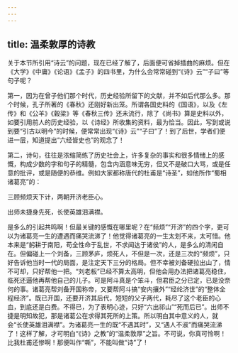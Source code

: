 ```yaml
---
---
---
```

title: 温柔敦厚的诗教
---




关于本节所引用“诗云”的问题，现在已经了解了，后面便可省掉插曲的麻烦。但在《大学》《中庸》《论语》《孟子》的四书里，为什么会常常碰到“《诗》云”“子曰”等句子呢？

第一，因为在曾子他们那个时代，历史经验所留下的文献，并不如后代那么多。那个时候，孔子所著的《春秋》还刚好新出笼。所谓各国史料的《国语》，以及《左传》和《公羊》《穀梁》等《春秋三传》还未流行，除了《尚书》算是史料以外，如要引用前人的历史经验，以《诗经》所收集的资料，最为恰当。因此，写到或说到要“引古以明今”的时候，便常常出现“《诗》云”“子曰”了！到了后世，学者们便进一层，知道提出“六经皆史也”的观念了！

第二，诗句，往往是浓缩简练了历史社会上，许多复杂的事实和很多情绪上的感慨，构成少数的字和句子的精髓，包含内涵意味无穷，但又不是破口大骂，或是任意的批评，或是随便的恭维。例如大家都称唐代的杜甫是“诗圣”，如他所作“蜀相诸葛亮”的：

三顾频烦天下计，两朝开济老臣心。

出师未捷身先死，长使英雄泪满襟。

是多么的引起共鸣啊！但最关键的感慨在哪里呢？在“频烦”“开济”的四个字，更可以为诸葛亮一生的遭遇而痛哭流涕了！他觉得诸葛亮的一生太划不来，太可惜。他本来是“躬耕于南阳，苟全性命于乱世，不求闻达于诸侯”的人，是多么的清闲自在。但偏碰上一个刘备，三顾茅庐，烦死人，不但是一次，还是三次的“频烦”，只好告诉他当时一代的局面，是注定天下三分的格局。但不幸被刘备硬拉出山了，情不可却，只好帮他一把。“刘老板”已经不算太高明，但他会用办法把诸葛亮稳住，临死还逼他再帮他自己的儿子。可是阿斗真是个笨斗，但君臣之分已定，已是没奈何的事。诸葛亮帮刘备开国称帝，又要帮阿斗搞“安内攘外”“经纶济世”的“整体全程经济”。既已开国，还要开济其后代，短短的父子两代，耗尽了这个老臣的心血，到底还是白费。不得已，为了表明心迹，只好“六出祁山”“死而后已”。出师不捷是明知故犯，那是诸葛公在求得其死所的上策。所以明白其中意义的人，就会“长使英雄泪满襟”。为诸葛亮一生的既“不遇其时”，又“遇人不淑”而痛哭流涕了！这样了解，才可明白“《诗》之教”的“温柔敦厚”之旨。不可说，你真可怜啊！比我杜甫还惨啊！那便叫作“嘶”，不能叫做“诗”了！